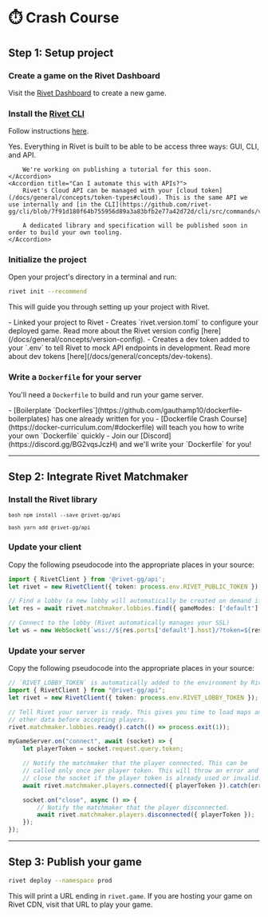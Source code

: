 
# ⏱️ Crash Course

<RequiresBetaSignup />

<TutorialVideo src='https://www.youtube-nocookie.com/embed/pBE7s-PK0j0' />

## Step 1: Setup project

### Create a game on the Rivet Dashboard

Visit the [Rivet Dashboard](https://hub.rivet.gg/developer/dashboard) to create a new game.

### Install the [Rivet CLI](https://github.com/rivet-gg/cli)

Follow instructions [here](https://github.com/rivet-gg/cli#installing).

<AccordionGroup>
	<Accordion title="Can I do this with just a GUI?">
		Yes. Everything in Rivet is built to be able to be access three ways: GUI, CLI, and API.

    	We're working on publishing a tutorial for this soon.
    </Accordion>
    <Accordion title="Can I automate this with APIs?">
    	Rivet's Cloud API can be managed with your [cloud token](/docs/general/concepts/token-types#cloud). This is the same API we use internally and [in the CLI](https://github.com/rivet-gg/cli/blob/7f91d180f64b755956d89a3a83bfb2e77a42d72d/cli/src/commands/version.rs#L368).

    	A dedicated library and specification will be published soon in order to build your own tooling.
    </Accordion>

</AccordionGroup>

### Initialize the project

Open your project's directory in a terminal and run:

```bash
rivet init --recommend
```

This will guide you through setting up your project with Rivet.

<Accordion title='What does this do?'>
  - Linked your project to Rivet - Creates `rivet.version.toml` to configure your deployed game. Read more
  about the Rivet version config [here](/docs/general/concepts/version-config). - Creates a dev token added to
  your `.env` to tell Rivet to mock API endpoints in development. Read more about dev tokens
  [here](/docs/general/concepts/dev-tokens).
</Accordion>

### Write a `Dockerfile` for your server

You'll need a `Dockerfile` to build and run your game server.

<Accordion title='Unfamiliar with Dockerfiles?'>
  - [Boilerplate `Dockerfiles`](https://github.com/gauthamp10/dockerfile-boilerplates) has one already written
  for you - [Dockerfile Crash Course](https://docker-curriculum.com/#dockerfile) will teach you how to write
  your own `Dockerfile` quickly - Join our [Discord](https://discord.gg/BG2vqsJczH) and we'll write your
  `Dockerfile` for you!
</Accordion>

---

## Step 2: Integrate Rivet Matchmaker

### Install the Rivet library

<CodeGroup>

<code title='NPM'>```bash npm install --save @rivet-gg/api ```</code>

<code title='Yarn'>```bash yarn add @rivet-gg/api ```</code>

</CodeGroup>

### Update your client

Copy the following pseudocode into the appropriate places in your source:

```typescript
import { RivetClient } from '@rivet-gg/api';
let rivet = new RivetClient({ token: process.env.RIVET_PUBLIC_TOKEN });

// Find a lobby (a new lobby will automatically be created on demand if needed)
let res = await rivet.matchmaker.lobbies.find({ gameModes: ['default'] });

// Connect to the lobby (Rivet automatically manages your SSL)
let ws = new WebSocket(`wss://${res.ports['default'].host}/?token=${res.player.token}`);
```

<EnvPublicToken />

### Update your server

Copy the following pseudocode into the appropriate places in your source:

```typescript
// `RIVET_LOBBY_TOKEN` is automatically added to the environment by Rivet.
import { RivetClient } from "@rivet-gg/api";
let rivet = new RivetClient({ token: process.env.RIVET_LOBBY_TOKEN });

// Tell Rivet your server is ready. This gives you time to load maps and
// other data before accepting players.
rivet.matchmaker.lobbies.ready().catch(() => process.exit(1));

myGameServer.on("connect", await (socket) => {
	let playerToken = socket.request.query.token;

	// Notify the matchmaker that the player connected. This can be
	// called only once per player token. This will throw an error and
	// close the socket if the player token is already used or invalid.
	await rivet.matchmaker.players.connected({ playerToken }).catch(err => socket.close());

	socket.on("close", async () => {
		// Notify the matchmaker that the player disconnected.
		await rivet.matchmaker.players.disconnected({ playerToken });
	});
});
```

<EnvLobbyToken />

---

## Step 3: Publish your game

```bash
rivet deploy --namespace prod
```

This will print a URL ending in `rivet.game`. If you are hosting your game on Rivet CDN, visit that URL to play your game.
